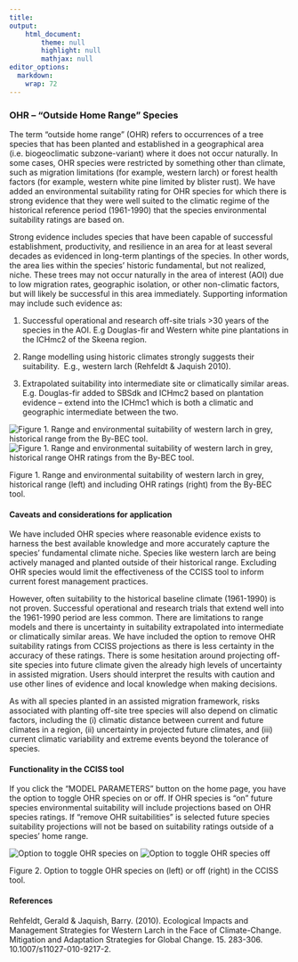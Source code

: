 ```yaml
---
title: 
output: 
    html_document:
        theme: null
        highlight: null
        mathjax: null
editor_options: 
  markdown: 
    wrap: 72
---
```


### OHR – “Outside Home Range” Species

The term “outside home range” (OHR) refers to occurrences of a tree species that has been planted and established in a geographical area (i.e. biogeoclimatic subzone-variant) where it does not occur naturally. In some cases, OHR species
were restricted by something other than climate, such as migration
limitations (for example, western larch) or forest health factors (for
example, western white pine limited by blister rust). We have added an
environmental suitability rating for OHR species for which there is
strong evidence that they were well suited to the climatic regime of the
historical reference period (1961-1990) that the species environmental
suitability ratings are based on.

Strong evidence includes species that have been capable of successful
establishment, productivity, and resilience in an area for at least
several decades as evidenced in long-term plantings of the
species. In other words, the area lies within the species’ historic
fundamental, but not realized, niche. These trees may not occur
naturally in the area of interest (AOI) due to low migration rates, geographic isolation,
or other non-climatic factors, but will likely be successful in this
area immediately. Supporting information may include such evidence as:

1.  Successful operational and research off-site trials \>30 years of
    the species in the AOI. E.g Douglas-fir and Western white pine
    plantations in the ICHmc2 of the Skeena region.

2.  Range modelling using historic climates strongly suggests their
    suitability.  E.g., western larch (Rehfeldt &
    Jaquish 2010).

3.  Extrapolated suitability into intermediate site or climatically
    similar areas. E.g. Douglas-fir added to SBSdk and ICHmc2 based on
    plantation evidence – extend into the ICHmc1 which is both a
    climatic and geographic intermediate between the two.

<img src="Figure_Lw_Historic_Range.png" alt="Figure 1. Range and environmental suitability of western larch in grey, historical range from the By-BEC tool.  "/>
<img src="Figure_Lw_OHR.png" alt="Figure 1. Range and environmental suitability of western larch in grey, historical range OHR ratings from the By-BEC tool.  "/>

Figure 1. Range and environmental suitability of western larch in grey,
historical range (left) and including OHR ratings (right) from the
By-BEC tool.

#### Caveats and considerations for application

We have included OHR species where reasonable evidence exists to harness
the best available knowledge and more accurately capture the species’
fundamental climate niche. Species like western larch are being actively
managed and planted outside of their historical range. Excluding OHR
species would limit the effectiveness of the CCISS tool to inform
current forest management practices.

However, often suitability to the historical baseline climate
(1961-1990) is not proven. Successful operational and research trials
that extend well into the 1961-1990 period are less common. There are
limitations to range models 
and there is uncertainty in suitability extrapolated into intermediate
or climatically similar areas. We have included the option to remove OHR
suitability ratings from CCISS projections as there is less certainty in
the accuracy of these ratings. There is some hesitation around
projecting off-site species into future climate given the already high
levels of uncertainty in assisted migration. Users should interpret the
results with caution and use other lines of evidence and local knowledge
when making decisions.

As with all species planted in an assisted migration framework, risks
associated with planting off-site tree species will also depend on
climatic factors, including the (i) climatic distance between current
and future climates in a region, (ii) uncertainty in projected future
climates, and (iii) current climatic variability and extreme events
beyond the tolerance of species.

#### Functionality in the CCISS tool

If you click the “MODEL PARAMETERS” button on the home page, you have
the option to toggle OHR species on or off. If OHR species is “on”
future species environmental suitability will include projections based
on OHR species ratings. If “remove OHR suitabilities” is selected future
species suitability projections will not be based on suitability ratings
outside of a species’ home range.

<img src="Figure_OHR_toggle_on.png" alt="Option to toggle OHR species on"/>
<img src="Figure_OHR_toggle_off.png" alt="Option to toggle OHR species off"/>

Figure 2. Option to toggle OHR species on (left) or off (right) in the
CCISS tool.

#### References

Rehfeldt, Gerald & Jaquish, Barry. (2010). Ecological Impacts and
Management Strategies for Western Larch in the Face of Climate-Change.
Mitigation and Adaptation Strategies for Global Change. 15. 283-306.
10.1007/s11027-010-9217-2.
